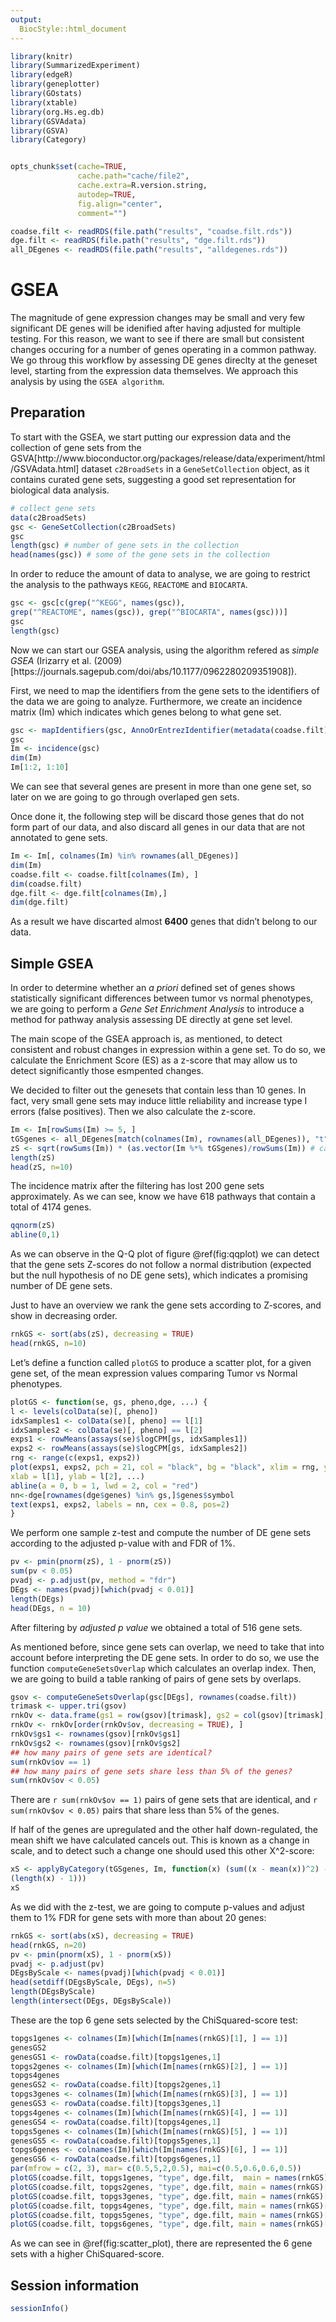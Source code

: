 ```yaml
---
output:
  BiocStyle::html_document
---
```


<!---
Because we split the analysis pipeline in different independent files,
to speed up processing it, here in the setup block we load libraries and
objects that were loaded or produced in the previously processed file,
and which are necessary in this file.
--->

```r
library(knitr)
library(SummarizedExperiment)
library(edgeR)
library(geneplotter)
library(GOstats)
library(xtable)
library(org.Hs.eg.db)
library(GSVAdata)
library(GSVA)
library(Category)


opts_chunk$set(cache=TRUE,
               cache.path="cache/file2",
               cache.extra=R.version.string,
               autodep=TRUE,
               fig.align="center",
               comment="")

coadse.filt <- readRDS(file.path("results", "coadse.filt.rds"))
dge.filt <- readRDS(file.path("results", "dge.filt.rds"))
all_DEgenes <- readRDS(file.path("results", "alldegenes.rds"))
```

# GSEA

The magnitude of gene expression changes may be small and very few significant DE genes will be idenified after having adjusted for multiple testing. For this reason, we want to see if there are small but consistent changes occuring for a number of genes operating in a common pathway. We go throug this workflow by assessing DE genes direclty at the geneset level, starting from the expression data themselves. We approach this analysis by using the `GSEA algorithm`.

## Preparation

To start with the GSEA, we start putting our expression data and the collection of gene sets from the GSVA[http://www.bioconductor.org/packages/release/data/experiment/html/GSVAdata.html] dataset `c2BroadSets` in a `GeneSetCollection` object, as it contains curated gene sets, suggesting a good set representation for biological data analysis.

```r
# collect gene sets
data(c2BroadSets)
gsc <- GeneSetCollection(c2BroadSets)
gsc
length(gsc) # number of gene sets in the collection
head(names(gsc)) # some of the gene sets in the collection
```

In order to reduce the amount of data to analyse, we are going to restrict the analysis to the pathways `KEGG`, `REACTOME` and `BIOCARTA`.

```r
gsc <- gsc[c(grep("^KEGG", names(gsc)),
grep("^REACTOME", names(gsc)), grep("^BIOCARTA", names(gsc)))]
gsc
length(gsc)
```

Now we can start our GSEA analysis, using the algorithm refered as *simple GSEA* (Irizarry et al. (2009)[https://journals.sagepub.com/doi/abs/10.1177/0962280209351908]). 

First, we need to map the identifiers from the gene sets to the identifiers of the data we are going to analyze. Furthermore, we create an incidence matrix (Im) which indicates which genes belong to what gene set.

```r
gsc <- mapIdentifiers(gsc, AnnoOrEntrezIdentifier(metadata(coadse.filt)$annotation))
gsc
Im <- incidence(gsc)
dim(Im)
Im[1:2, 1:10]
```
We can see that several genes are present in more than one gene set, so later on we are going to go through overlaped gen sets.

Once done it, the following step will be discard those genes that do not form part of our data, and also discard all genes in our data that are not annotated to gene sets.

```r
Im <- Im[, colnames(Im) %in% rownames(all_DEgenes)]
dim(Im)
coadse.filt <- coadse.filt[colnames(Im), ]
dim(coadse.filt)
dge.filt <- dge.filt[colnames(Im),]
dim(dge.filt)
```

As a result we have discarted almost **6400** genes that didn't belong to our data.

## Simple GSEA 

In order to determine whether an *a priori* defined set of genes shows statistically significant differences between tumor vs normal phenotypes, we are going to perform a *Gene Set Enrichment Analysis* to introduce a method for pathway analysis assessing DE directly at gene set level.

The main scope of the GSEA approach is, as mentioned, to detect consistent and robust changes in expression within a gene set. To do so, we calculate the Enrichment Score (ES) as a z-score that may allow us to detect significantly those esmpented changes.

We decided to filter out the genesets that contain less than 10 genes. In fact, very small gene sets may induce little reliability and increase type I errors (false positives). Then we also calculate the z-score.

```r
Im <- Im[rowSums(Im) >= 5, ]
tGSgenes <- all_DEgenes[match(colnames(Im), rownames(all_DEgenes)), "t"] # calculate all t-statistics for genes in each gene set
zS <- sqrt(rowSums(Im)) * (as.vector(Im %*% tGSgenes)/rowSums(Im)) # calculating Zscore statistic
length(zS)
head(zS, n=10)
```

The incidence matrix after the filtering has lost 200 gene sets approximately.
As we can see, know we have 618 pathways that contain a total of 4174 genes. 

```r
qqnorm(zS)
abline(0,1)
```

As we can observe in the Q-Q plot of figure \@ref(fig:qqplot) we can detect that the gene sets Z-scores do not follow a normal distribution (expected but the null hypothesis of no DE gene sets), which indicates a promising number of DE gene sets.

Just to have an overview we rank the gene sets according to  Z-scores, and show in decreasing order.

```r
rnkGS <- sort(abs(zS), decreasing = TRUE)
head(rnkGS, n=10)
```


Let's define a function called `plotGS` to produce a scatter plot, for a given gene set, of the mean expression values comparing Tumor vs Normal phenotypes.

```r
plotGS <- function(se, gs, pheno,dge, ...) {
l <- levels(colData(se)[, pheno])
idxSamples1 <- colData(se)[, pheno] == l[1]
idxSamples2 <- colData(se)[, pheno] == l[2]
exps1 <- rowMeans(assays(se)$logCPM[gs, idxSamples1])
exps2 <- rowMeans(assays(se)$logCPM[gs, idxSamples2])
rng <- range(c(exps1, exps2))
plot(exps1, exps2, pch = 21, col = "black", bg = "black", xlim = rng, ylim = rng,
xlab = l[1], ylab = l[2], ...)
abline(a = 0, b = 1, lwd = 2, col = "red")
nn<-dge[rownames(dge$genes) %in% gs,]$genes$symbol
text(exps1, exps2, labels = nn, cex = 0.8, pos=2)
}
```


We perform one sample z-test and compute the number of DE gene sets according to the adjusted p-value with and FDR of 1%.

```r
pv <- pmin(pnorm(zS), 1 - pnorm(zS))
sum(pv < 0.05)
pvadj <- p.adjust(pv, method = "fdr")
DEgs <- names(pvadj)[which(pvadj < 0.01)]
length(DEgs)
head(DEgs, n = 10)
```
After filtering by *adjusted p value* we obtained a total of 516 gene sets. 

As mentioned before, since gene sets can overlap, we need to take that into account before interpreting the DE gene sets. In order to do so, we use the function `computeGeneSetsOverlap` which calculates an overlap index. Then, we are going to build a table ranking of pairs of gene sets by overlaps.

```r
gsov <- computeGeneSetsOverlap(gsc[DEgs], rownames(coadse.filt))
trimask <- upper.tri(gsov)
rnkOv <- data.frame(gs1 = row(gsov)[trimask], gs2 = col(gsov)[trimask], ov = gsov[trimask])
rnkOv <- rnkOv[order(rnkOv$ov, decreasing = TRUE), ]
rnkOv$gs1 <- rownames(gsov)[rnkOv$gs1]
rnkOv$gs2 <- rownames(gsov)[rnkOv$gs2]
## how many pairs of gene sets are identical?
sum(rnkOv$ov == 1) 
## how many pairs of gene sets share less than 5% of the genes?
sum(rnkOv$ov < 0.05)
```
There are `r sum(rnkOv$ov == 1)` pairs of gene sets that are identical, and `r sum(rnkOv$ov < 0.05)` pairs that share less than 5% of the genes.

If half of the genes are upregulated and the other half down-regulated, the mean shift we have calculated cancels out. This is known as a change in scale, and to detect such a change one should used this other X^2-score:

```r
xS <- applyByCategory(tGSgenes, Im, function(x) (sum((x - mean(x))^2) - (length(x) - 1))/(2 * 
(length(x) - 1)))
xS
```

As we did with the z-test, we are going to compute p-values and adjust them to 1% FDR for gene sets with more than about 20 genes:

```r
rnkGS <- sort(abs(xS), decreasing = TRUE)
head(rnkGS, n=20)
pv <- pmin(pnorm(xS), 1 - pnorm(xS))
pvadj <- p.adjust(pv)
DEgsByScale <- names(pvadj)[which(pvadj < 0.01)]
head(setdiff(DEgsByScale, DEgs), n=5)
length(DEgsByScale)
length(intersect(DEgs, DEgsByScale))
```

These are the top 6 gene sets selected by the ChiSquared-score test:
```r
topgs1genes <- colnames(Im)[which(Im[names(rnkGS)[1], ] == 1)]
genesGS2
genesGS1 <- rowData(coadse.filt)[topgs1genes,1]
topgs2genes <- colnames(Im)[which(Im[names(rnkGS)[2], ] == 1)]
topgs4genes
genesGS2 <- rowData(coadse.filt)[topgs2genes,1]
topgs3genes <- colnames(Im)[which(Im[names(rnkGS)[3], ] == 1)]
genesGS3 <- rowData(coadse.filt)[topgs3genes,1]
topgs4genes <- colnames(Im)[which(Im[names(rnkGS)[4], ] == 1)]
genesGS4 <- rowData(coadse.filt)[topgs4genes,1]
topgs5genes <- colnames(Im)[which(Im[names(rnkGS)[5], ] == 1)]
genesGS5 <- rowData(coadse.filt)[topgs5genes,1]
topgs6genes <- colnames(Im)[which(Im[names(rnkGS)[6], ] == 1)]
genesGS6 <- rowData(coadse.filt)[topgs6genes,1]
par(mfrow = c(2, 3), mar= c(0.5,5,2,0.5), mai=c(0.5,0.6,0.6,0.5))
plotGS(coadse.filt, topgs1genes, "type", dge.filt,  main = names(rnkGS)[1],cex.main = 0.7, cex.lab = 2, las = 1)
plotGS(coadse.filt, topgs2genes, "type", dge.filt, main = names(rnkGS)[2],cex.main = 0.7, cex.lab = 2, las = 1)
plotGS(coadse.filt, topgs3genes, "type", dge.filt, main = names(rnkGS)[3],cex.main = 0.8, cex.lab = 2, las = 1)
plotGS(coadse.filt, topgs4genes, "type", dge.filt, main = names(rnkGS)[4],cex.main = 0.7, cex.lab = 2, las = 1)
plotGS(coadse.filt, topgs5genes, "type", dge.filt, main = names(rnkGS)[5],cex.main = 0.7, cex.lab = 2, las = 1)
plotGS(coadse.filt, topgs6genes, "type", dge.filt, main = names(rnkGS)[6],cex.main = 0.7, cex.lab = 2, las = 1)

```

As we can see in \@ref(fig:scatter_plot), there are represented the 6 gene sets with a higher ChiSquared-score. 



## Session information

```r
sessionInfo()
```
